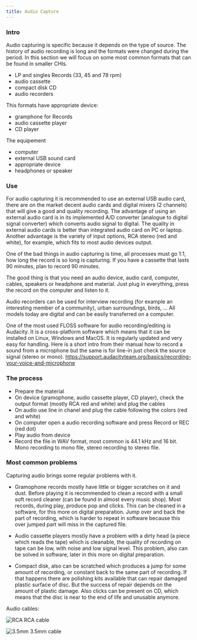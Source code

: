 ```yaml
---
title: Audio Capture
---
```

### Intro
Audio capturing is specific because it depends on the type of source. The history of audio recording is long and the formats were changed during the period. In this section we will focus on some most common formats that can be found in smaller CHIs. 

- LP and singles Records (33, 45 and 78 rpm)
- audio cassette
- compact disk CD
- audio recorders

This formats have appropriate device:

- gramphone for Records
- audio cassette player
- CD player

The equipement
- computer
- external USB sound card
- appropriate device
- headphones or speaker

### Use
For audio capturing it is recommended to use an external USB audio card, there are on the market decent audio cards and digital mixers (2 channels) that will give a good and quality recording. The advantage of using an external audio card is in its implemented A/D converter (analogue to digital signal converter) which converts audio signal to digital. The quality in external audio cards is better than integrated audio card on PC or laptop. Another advantage is the variety of input options, RCA stereo (red and white), for example, which fits to most audio devices output.

One of the bad things in audio capturing is time, all processes must go 1:1, how long the record is so long is capturing. If you have a cassette that lasts 90 minutes, plan to record 90 minutes.

The good thing is that you need an audio device, audio card, computer, cables, speakers or headphone and material. Just plug in everything, press the record on the computer and listen to it.

Audio recorders can be used for interview recording (for example an interesting member of a community), urban surroundings, birds, … All models today are digital and can be easily transferred on a computer.

One of the most used FLOSS software for audio recording/editing is Audacity. It is a cross-platform software which means that it can be installed on Linux, Windows and MacOS. It is regularly updated and very easy for handling. Here is a short intro from their manual how to record a sound from a microphone but the same is for line-in just check the source signal (stereo or mono).
https://support.audacityteam.org/basics/recording-your-voice-and-microphone

### The process
- Prepare the material
- On device (gramophone, audio cassette player, CD player), check the output format (mostly RCA red and white) and plug the cables
- On audio use line in chanel and plug the cable following the colors (red and white)
- On computer open a audio recording software and press Record or REC (red dot)
- Play audio from device
- Record the file in WAV format, most common is 44.1 kHz and 16 bit. Mono recording to mono file, stereo recording to stereo file.


### Most common problems
Capturing audio brings some regular problems with it.

- Gramophone records mostly have little or bigger scratches on it and dust. Before playing it is recommended to clean a record with a small soft record cleaner (can be found in almost every music shop). Most records, during play, produce pop and clicks. This can be cleaned in a software, for this more on digital preparation. Jump over and back the part of recording, which is harder to repeat in software because this over jumped part will miss in the captured file.

-  Audio cassette players mostly have a problem with a dirty head (a piece which reads the tape) which is cleanable, the quality of recording on tape can be low, with noise and low signal level. This problem, also can be solved in software, later in this more on digital preparation.

- Compact disk, also can be scratched which produces a jump for some amount of recording, or constant back to the same part of recording. If that happens there are polishing kits available that can repair damaged plastic surface of disc. But the success of repair depends on the amount of plastic damage. Also clicks can be present on CD, which means that the disc is near to the end of life and unusable anymore.

Audio cables:

![RCA](../../../../assets/rca.jpg)
RCA cable

![3.5mm](../../../../assets/3-5mm.jpg)
3.5mm cable
